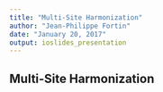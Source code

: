 ```yaml
---
title: "Multi-Site Harmonization"
author: "Jean-Philippe Fortin"
date: "January 20, 2017"
output: ioslides_presentation
---
```


## Multi-Site Harmonization




